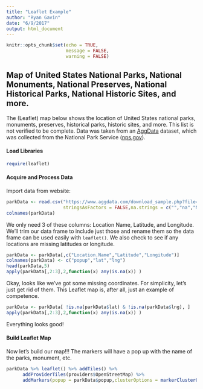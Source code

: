 ```yaml
---
title: "Leaflet Example"
author: "Ryan Gavin"
date: "6/9/2017"
output: html_document
---
```


```r
knitr::opts_chunk$set(echo = TRUE,
                      message = FALSE,
                      warning = FALSE)
```

## **Map** of United States National Parks, National Monuments, National Preserves, National Historical Parks, National Historic Sites, and more.

The (Leaflet) map below shows the location of United States national parks, monuments, preserves, historical parks, historic sites, and more. This list is not verified to be complete. Data was taken from an [AggData](https://www.aggdata.com/free-data/us-national-parks) dataset, which was collected from the National Park Service ([nps.gov](https://www.nps.gov/index.htm)).

#### Load Libraries
```r
require(leaflet)
```

#### Acquire and Process Data

Import data from website:
```r
parkData <- read.csv("https://www.aggdata.com/download_sample.php?file=national_park_service.csv",
                     stringsAsFactors = FALSE,na.strings = c("","na","NA"))
colnames(parkData)
```

We only need 3 of these columns: Location Name, Latitude, and Longitude. We'll trim our data frame to  include just those and rename them so the data frame can be used easily with `leaflet()`. We also check to see if any locations are missing latitudes or longitude.

```r
parkData <- parkData[,c("Location.Name","Latitude","Longitude")]
colnames(parkData) <- c("popup","lat","lng")
head(parkData,5)
apply(parkData[,2:3],2,function(x) any(is.na(x)) )
```

Okay, looks like we've got some missing coordinates. For simplicity, let's just get rid of them. This Leaflet map is, after all, just an example of competence. 

```r
parkData <- parkData[ !is.na(parkData$lat) & !is.na(parkData$lng), ]
apply(parkData[,2:3],2,function(x) any(is.na(x)) )
```

Everything looks good! 

#### Build Leaflet Map

Now let's build our map!!! The markers will have a pop up with the name of the parks, monument, etc.

```r
parkData %>% leaflet() %>% addTiles() %>%  
      addProviderTiles(providers$OpenStreetMap) %>%
      addMarkers(popup = parkData$popup,clusterOptions = markerClusterOptions())
```

